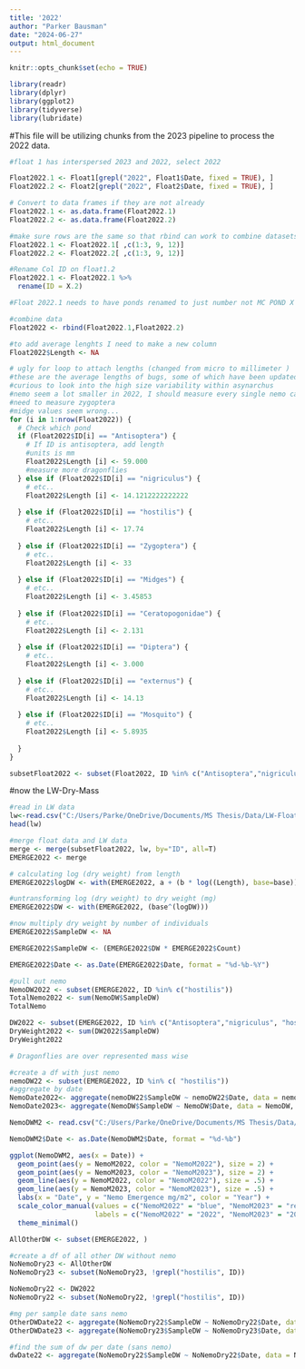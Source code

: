 ```yaml
---
title: '2022'
author: "Parker Bausman"
date: "2024-06-27"
output: html_document
---
```


```r
knitr::opts_chunk$set(echo = TRUE)
```

```r
library(readr)
library(dplyr)
library(ggplot2)
library(tidyverse)
library(lubridate)
```

#This file will be utilizing chunks from the 2023 pipeline to process the 2022 data.

```r
#float 1 has interspersed 2023 and 2022, select 2022 

Float2022.1 <- Float1[grepl("2022", Float1$Date, fixed = TRUE), ]
Float2022.2 <- Float2[grepl("2022", Float2$Date, fixed = TRUE), ]

# Convert to data frames if they are not already
Float2022.1 <- as.data.frame(Float2022.1)
Float2022.2 <- as.data.frame(Float2022.2)
```


```r
#make sure rows are the same so that rbind can work to combine datasets 
Float2022.1 <- Float2022.1[ ,c(1:3, 9, 12)]
Float2022.2 <- Float2022.2[ ,c(1:3, 9, 12)]
```

```r
#Rename Col ID on float1.2
Float2022.1 <- Float2022.1 %>%
  rename(ID = X.2)
```

```r
#Float 2022.1 needs to have ponds renamed to just number not MC POND X
```


```r
#combine data 
Float2022 <- rbind(Float2022.1,Float2022.2)
```

```r
#to add average lenghts I need to make a new column
Float2022$Length <- NA
```

```r
# ugly for loop to attach lengths (changed from micro to millimeter )
#these are the average lengths of bugs, some of which have been updated from 2022 measures. Some like the dipt have not been readjusted yet as I doubt there will be much change. Will check soon. Also adds externus 
#curious to look into the high size variability within asynarchus 
#nemo seem a lot smaller in 2022, I should measure every single nemo captured and run a ttest 
#need to measure zygoptera 
#midge values seem wrong... 
for (i in 1:nrow(Float2022)) {
  # Check which pond 
  if (Float2022$ID[i] == "Antisoptera") {
    # If ID is antisoptera, add length
    #units is mm
    Float2022$Length [i] <- 59.000
    #measure more dragonflies
  } else if (Float2022$ID[i] == "nigriculus") {
    # etc..
    Float2022$Length [i] <- 14.1212222222222
    
  } else if (Float2022$ID[i] == "hostilis") {
    # etc..
    Float2022$Length [i] <- 17.74
    
  } else if (Float2022$ID[i] == "Zygoptera") {
    # etc..
    Float2022$Length [i] <- 33
    
  } else if (Float2022$ID[i] == "Midges") {
    # etc..
    Float2022$Length [i] <- 3.45853
    
  } else if (Float2022$ID[i] == "Ceratopogonidae") {
    # etc..
    Float2022$Length [i] <- 2.131
    
  } else if (Float2022$ID[i] == "Diptera") {
    # etc..
    Float2022$Length [i] <- 3.000
    
  } else if (Float2022$ID[i] == "externus") {
    # etc..
    Float2022$Length [i] <- 14.13
    
  } else if (Float2022$ID[i] == "Mosquito") {
    # etc..
    Float2022$Length [i] <- 5.8935
    
  }
}
```


```r
subsetFloat2022 <- subset(Float2022, ID %in% c("Antisoptera","nigriculus", "hostilis", "Midges","Ceratopogonidae","Diptera", "Mosquito", "Zygoptera", "externus"))
```

#now the LW-Dry-Mass 


```r
#read in LW data 
lw<-read.csv("C:/Users/Parke/OneDrive/Documents/MS Thesis/Data/LW-Float.csv",header=TRUE)
head(lw)
```



```r
#merge float data and LW data 
merge <- merge(subsetFloat2022, lw, by="ID", all=T)
EMERGE2022 <- merge
```

```r
# calculating log (dry weight) from length
EMERGE2022$logDW <- with(EMERGE2022, a + (b * log((Length), base=base)))

#untransforming log (dry weight) to dry weight (mg)
EMERGE2022$DW <- with(EMERGE2022, (base^(logDW)))
```

```r
#now multiply dry weight by number of individuals 
EMERGE2022$SampleDW <- NA

EMERGE2022$SampleDW <- (EMERGE2022$DW * EMERGE2022$Count)
```

```r
EMERGE2022$Date <- as.Date(EMERGE2022$Date, format = "%d-%b-%Y")
```

```r
#pull out nemo
NemoDW2022 <- subset(EMERGE2022, ID %in% c("hostilis"))
TotalNemo2022 <- sum(NemoDW$SampleDW)
TotalNemo
```

```r
DW2022 <- subset(EMERGE2022, ID %in% c("Antisoptera","nigriculus", "hostilis", "Midges","Ceratopogonidae","Diptera", "Mosquito", "Zygoptera", "externus"))
DryWeight2022 <- sum(DW2022$SampleDW)
DryWeight2022

# Dragonflies are over represented mass wise 
```

```r
#create a df with just nemo 
nemoDW22 <- subset(EMERGE2022, ID %in% c( "hostilis"))
#aggregate by date 
NemoDate2022<- aggregate(nemoDW22$SampleDW ~ nemoDW22$Date, data = nemoDW22, FUN= sum)
NemoDate2023<- aggregate(NemoDW$SampleDW ~ NemoDW$Date, data = NemoDW, FUN= sum)

```


```r
NemoDWM2 <- read.csv("C:/Users/Parke/OneDrive/Documents/MS Thesis/Data/Nemo-22-23-dwm2.csv" , header = TRUE)

NemoDWM2$Date <- as.Date(NemoDWM2$Date, format = "%d-%b")

```

```r
ggplot(NemoDWM2, aes(x = Date)) +
  geom_point(aes(y = NemoM2022, color = "NemoM2022"), size = 2) +
  geom_point(aes(y = NemoM2023, color = "NemoM2023"), size = 2) +
  geom_line(aes(y = NemoM2022, color = "NemoM2022"), size = .5) +
  geom_line(aes(y = NemoM2023, color = "NemoM2023"), size = .5) +
  labs(x = "Date", y = "Nemo Emergence mg/m2", color = "Year") +
  scale_color_manual(values = c("NemoM2022" = "blue", "NemoM2023" = "red"),
                     labels = c("NemoM2022" = "2022", "NemoM2023" = "2023")) +
  theme_minimal()

```



```r
AllOtherDW <- subset(EMERGE2022, )
```

```r
#create a df of all other DW without nemo 
NoNemoDry23 <- AllOtherDW
NoNemoDry23 <- subset(NoNemoDry23, !grepl("hostilis", ID))

NoNemoDry22 <- DW2022
NoNemoDry22 <- subset(NoNemoDry22, !grepl("hostilis", ID))

```

```r
#mg per sample date sans nemo 
OtherDWDate22 <- aggregate(NoNemoDry22$SampleDW ~ NoNemoDry22$Date, data = NoNemoDry22, FUN= sum)
OtherDWDate23 <- aggregate(NoNemoDry23$SampleDW ~ NoNemoDry23$Date, data = NoNemoDry23, FUN= sum)

```



```r
#find the sum of dw per date (sans nemo)
dwDate22 <- aggregate(NoNemoDry22$SampleDW ~ NoNemoDry22$Date, data = NoNemoDry22, FUN= sum)

```



